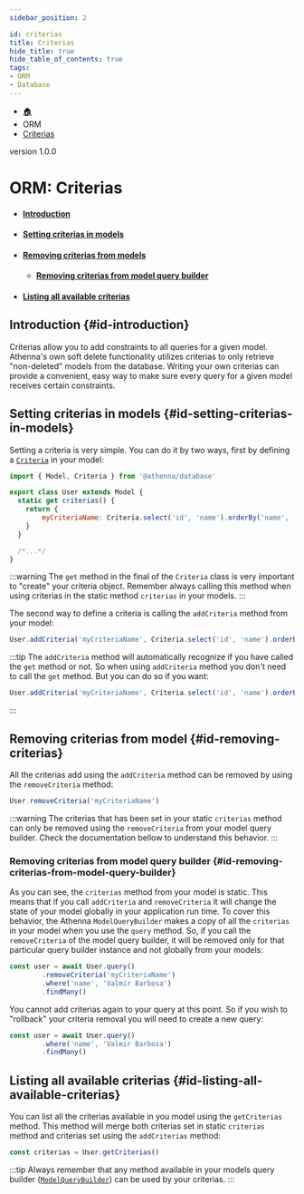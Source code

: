 ```yaml
---
sidebar_position: 2

id: criterias
title: Criterias
hide_title: true
hide_table_of_contents: true
tags:
- ORM
- Database
---
```


<nav aria-label="breadcrumbs">
    <ul class="breadcrumbs">
        <li class="breadcrumbs__item">
            <a class="breadcrumbs__link" href="/">🏠</a>
        </li>
        <li class="breadcrumbs__item">
            <a class="breadcrumbs__link">ORM</a>
        </li>
        <li class="breadcrumbs__item">
            <a class="breadcrumbs__link" href="/docs/orm/criterias">Criterias</a>
        </li>
    </ul>
</nav>

<span class="badge badge--secondary margin-top-bot">version 1.0.0</span>

# ORM: Criterias

- #### [Introduction](#id-introduction)
- #### [Setting criterias in models](#id-setting-criterias-in-models)
- #### [Removing criterias from models](#id-removing-criterias-from-models)
    - #### [Removing criterias from model query builder](#id-removing-criterias-from-model-query-builder)
- #### [Listing all available criterias](#id-listing-all-available-criterias)

## Introduction {#id-introduction}

Criterias allow you to add constraints to all queries for a given model. Athenna's own soft delete functionality utilizes criterias to only retrieve
"non-deleted" models from the database. Writing your own criterias can provide a convenient, easy way to make sure every query for a given model receives
certain constraints.

## Setting criterias in models {#id-setting-criterias-in-models}

Setting a criteria is very simple. You can do it by two ways, first by defining a [`Criteria`](https://github.com/AthennaIO/Database/blob/develop/src/Models/Criteria.js) in your model:

```javascript
import { Model, Criteria } from '@athenna/database'

export class User extends Model {
  static get criterias() {
    return {
        myCriteriaName: Criteria.select('id', 'name').orderBy('name', 'DESC').get()
    }
  }

  /*...*/
}
```

:::warning
The `get` method in the final of the `Criteria` class is very important to "create" your criteria object. Remember always calling this method when using
criterias in the static method `criterias` in your models.
:::

The second way to define a criteria is calling the `addCriteria` method from your model:

```javascript
User.addCriteria('myCriteriaName', Criteria.select('id', 'name').orderBy('name', 'DESC'))
```

:::tip
The `addCriteria` method will automatically recognize if you have called the `get` method or not. So when using `addCriteria` method you don't need
to call the `get` method. But you can do so if you want:

```javascript
User.addCriteria('myCriteriaName', Criteria.select('id', 'name').orderBy('name', 'DESC').get())
```
:::

## Removing criterias from model {#id-removing-criterias}

All the criterias add using the `addCriteria` method can be removed by using the `removeCriteria` method:

```javascript
User.removeCriteria('myCriteriaName')
```

:::warning
The criterias that has been set in your static `criterias` method can only be removed using the `removeCriteria` from your model query builder. Check the
documentation bellow to understand this behavior.
:::

### Removing criterias from model query builder {#id-removing-criterias-from-model-query-builder}

As you can see, the `criterias` method from your model is static. This means that if you call `addCriteria` and `removeCriteria` it will change the state of
your model globally in your application run time. To cover this behavior, the Athenna `ModelQueryBuilder` makes a copy of all the `criterias` in your model
when you use the `query` method. So, if you call the `removeCriteria` of the model query builder, it will be removed only for that particular query builder
instance and not globally from your models:

```javascript
const user = await User.query()
        .removeCriteria('myCriteriaName')
        .where('name', 'Valmir Barbosa')
        .findMany()
```

You cannot add criterias again to your query at this point. So if you wish to "rollback" your criteria removal you will need to create a new query:

```javascript
const user = await User.query()
        .where('name', 'Valmir Barbosa')
        .findMany()
```

## Listing all available criterias {#id-listing-all-available-criterias}

You can list all the criterias available in you model using the `getCriterias` method. This method will merge both criterias set in static `criterias` method
and criterias set using the `addCriterias` method:

```javascript
const criterias = User.getCriterias()
```

:::tip
Always remember that any method available in your models query builder ([`ModelQueryBuilder`](/docs/orm/getting-started#id-building-queries))
can be used by your criterias.
:::


